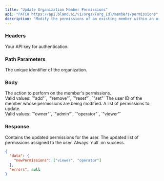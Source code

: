```yaml
---
title: "Update Organization Member Permissions"  
api: "PATCH https://api.bland.ai/v1/orgs/{org_id}/members/permissions"  
description: "Modify the permissions of an existing member within an organization."  
---
```


### Headers

<ParamField header="authorization" type="string" required>  
  Your API key for authentication.  
</ParamField>  

### Path Parameters

<ParamField path="org_id" type="string" required>  
  The unique identifier of the organization.  
</ParamField>  

### Body

<ParamField body="action" type="string" required>  
  The action to perform on the member's permissions.  
  <br/>Valid values: `"add"`, `"remove"`, `"reset"`, `"set"`  
</ParamField>  

<ParamField body="target" type="string" required>  
  The user ID of the member whose permissions are being modified.  
</ParamField>  

<ParamField body="permissions" type="string[]" required>  
  A list of permissions to update.  
  <br/>Valid values: `"owner"`, `"admin"`, `"operator"`, `"viewer"`  
</ParamField>  

### Response

<ResponseField name="data" type="object">  
  Contains the updated permissions for the user.  
</ResponseField>  

<ResponseField name="data.newPermissions" type="string[]">  
  The updated list of permissions assigned to the user.  
</ResponseField>  

<ResponseField name="errors" type="null">  
  Always `null` on success.  
</ResponseField>  

<ResponseExample>  

```json Response  
{
  "data": {
    "newPermissions": ["viewer", "operator"]
  },
  "errors": null
}
```
</ResponseExample>